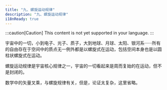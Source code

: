 ```yaml
---
title: "九、螺旋运动规律"
description: "九、螺旋运动规律"
i18nReady: true
---
```


:::caution[Caution]
This content is not yet supported in your language.
:::


宇宙中的一切，小到电子、光子、质子，大到地球、月球、太阳、银河系······所有的自由存在于空间中的质点无一例外都是以螺旋式在运动，包括空间本身也是以圆柱状螺旋式在运动。

螺旋运动规律是宇宙核心规律之一，宇宙的一切看起来是周而复始的在运动，但不是封闭的。

数学中的矢量叉乘，与螺旋规律有关，但是，论证太复杂，这里省略。
